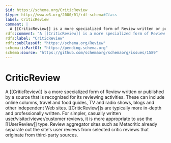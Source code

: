 ```yaml
---
$id: https://schema.org/CriticReview
$type: http://www.w3.org/2000/01/rdf-schema#Class
label: CriticReview
comment: |
  A [[CriticReview]] is a more specialized form of Review written or published by a source that is recognized for its reviewing activities. These can include online columns, travel and food guides, TV and radio shows, blogs and other independent Web sites. [[CriticReview]]s are typically more in-depth and professionally written. For simpler, casually written user/visitor/viewer/customer reviews, it is more appropriate to use the [[UserReview]] type. Review aggregator sites such as Metacritic already separate out the site's user reviews from selected critic reviews that originate from third-party sources.
rdfs:comment: "A [[CriticReview]] is a more specialized form of Review written or published by a source that is recognized for its reviewing activities. These can include online columns, travel and food guides, TV and radio shows, blogs and other independent Web sites. [[CriticReview]]s are typically more in-depth and professionally written. For simpler, casually written user/visitor/viewer/customer reviews, it is more appropriate to use the [[UserReview]] type. Review aggregator sites such as Metacritic already separate out the site's user reviews from selected critic reviews that originate from third-party sources."
rdfs:label: "CriticReview"
rdfs:subClassOf: "https://schema.org/Review"
schema:isPartOf: "https://pending.schema.org"
schema:source: "https://github.com/schemaorg/schemaorg/issues/1589"
---
```


# CriticReview

A [[CriticReview]] is a more specialized form of Review written or published by a source that is recognized for its reviewing activities. These can include online columns, travel and food guides, TV and radio shows, blogs and other independent Web sites. [[CriticReview]]s are typically more in-depth and professionally written. For simpler, casually written user/visitor/viewer/customer reviews, it is more appropriate to use the [[UserReview]] type. Review aggregator sites such as Metacritic already separate out the site's user reviews from selected critic reviews that originate from third-party sources.

